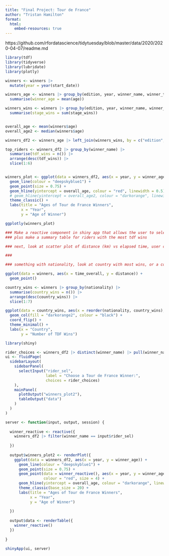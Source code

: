 ```yaml
---
title: "Final Project: Tour de France"
author: "Tristan Hamilton"
format: 
  html:
    embed-resources: true
---
```


https://github.com/rfordatascience/tidytuesday/blob/master/data/2020/2020-04-07/readme.md

```r
library(tdf)
library(tidyverse)
library(lubridate)
library(plotly)

winners <- winners |>
  mutate(year = year(start_date))
```


```r
winners_age <- winners |> group_by(edition, year, winner_name, winner_team) |>
  summarise(winner_age = mean(age))

winners_wins <- winners |> group_by(edition, year, winner_name, winner_team) |>
  summarise(stage_wins = sum(stage_wins))


overall_age <- mean(winners$age)
overall_age2 <- median(winners$age)

winners_df2 <- winners_age |> left_join(winners_wins, by = c("edition", "year", "winner_name", "winner_team"))

top_riders <- winners_df2 |> group_by(winner_name) |>
  summarise(tdf_wins = n()) |>
  arrange(desc(tdf_wins)) |>
  slice(1:6)


winners_plot <- ggplot(data = winners_df2, aes(x = year, y = winner_age, label = winner_name, label2 = stage_wins)) +
  geom_line(colour = "deepskyblue1") +
  geom_point(size = 0.75) +
  geom_hline(yintercept = overall_age, colour = "red", linewidth = 0.5) +
  # geom_hline(yintercept = overall_age2, colour = "darkorange", linewidth = 0.5) +
  theme_classic() +
  labs(title = "Ages of Tour de France Winners",
       x = "Year",
       y = "Age of Winner")

ggplotly(winners_plot)

### Make a reactive component in shiny app that allows the user to select from a list of winners, so that the chosen name is a larger red point on the graph 
### plus make a summary table for riders with the most tdf wins

### next, look at scatter plot of distance (km) vs elapsed time, user can select winner which will highlight the point(s)

### 

### something with nationality, look at country with most wins, or a cool chart/graph showing the different nationalities
```

```r
ggplot(data = winners, aes(x = time_overall, y = distance)) +
  geom_point()
```


```r
country_wins <- winners |> group_by(nationality) |>
  summarise(country_wins = n()) |>
  arrange(desc(country_wins)) |>
  slice(1:7)

ggplot(data = country_wins, aes(x = reorder(nationality, country_wins), y = country_wins)) +
  geom_col(fill = "darkorange2", colour = "black") +
  coord_flip() +
  theme_minimal() +
  labs(x = "Country",
       y = "Number of TDF Wins")
```


```r
library(shiny)

rider_choices <- winners_df2 |> distinct(winner_name) |> pull(winner_name)
ui <- fluidPage(
  sidebarLayout(
    sidebarPanel(
      selectInput("rider_sel",
                  label = "Choose a Tour de France Winner:",
                  choices = rider_choices)
    ),
    mainPanel(
      plotOutput("winners_plot2"),
      tableOutput("data")
    )
  )
)

server <- function(input, output, session) {
  
  winner_reactive <- reactive({
    winners_df2 |> filter(winner_name == input$rider_sel)
    
  })
  
  output$winners_plot2 <- renderPlot({
    ggplot(data = winners_df2, aes(x = year, y = winner_age)) +
      geom_line(colour = "deepskyblue1") +
      geom_point(size = 0.75) +
      geom_point(data = winner_reactive(), aes(x = year, y = winner_age), 
                 colour = "red", size = 4) +
      geom_hline(yintercept = overall_age, colour = "darkorange", linewidth = 0.5) +
      theme_classic(base_size = 20) +
      labs(title = "Ages of Tour de France Winners",
           x = "Year",
           y = "Age of Winner")
    
  })
    
  output$data <- renderTable({
    winner_reactive()
  })
  
}

shinyApp(ui, server)
```

